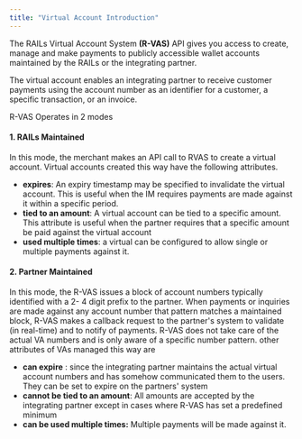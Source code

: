 ---
title: "Virtual Account Introduction"
---

The RAILs Virtual Account System **(R-VAS)** API gives you access to create, manage and make payments to publicly accessible wallet accounts maintained by the RAILs or the integrating partner.

The virtual account enables an integrating partner to receive customer payments using the account number as an identifier for a customer, a specific transaction, or an invoice.

R-VAS Operates in 2 modes
#### 1. RAILs Maintained 
In this mode, the merchant makes an API call to RVAS to create a virtual account. Virtual accounts created this way have the following attributes.  

  - **expires**: An expiry timestamp may be specified to invalidate the virtual account. This is useful when the IM requires payments are made against it within a specific period.
  - **tied to an amount**: A virtual account can be tied to a specific amount. This attribute is useful when the partner requires that a specific amount be paid against the virtual account
  - **used multiple times**: a virtual can be configured to allow single or multiple payments against it.

#### 2. Partner Maintained
In this mode, the R-VAS issues a block of account numbers typically identified with a 2- 4 digit prefix to the partner. When payments or inquiries are made against any account number that pattern matches a maintained block, R-VAS makes a callback request to the partner's system to validate (in real-time) and to notify of payments. R-VAS does not take care of the actual VA numbers and is only aware of a specific number pattern. other attributes of VAs 
managed this way are  

- **can expire** : since the integrating partner maintains the actual virtual account numbers and has somehow communicated them to the users. They can be set to expire on the partners' system
- **cannot be tied to an amount**: All amounts are accepted by the integrating partner except in cases where R-VAS has set a predefined minimum
- **can be used multiple times:**   Multiple payments will be made against it.